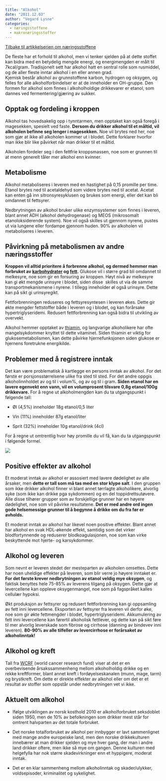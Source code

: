```yaml
---
title: "Alkohol"
date: "2011.12.03"
author: "Vegard Lysne"
categories: 
  - næringsstoffene
  - makronæringsstoffer
---
```


[Tilbake til artikkelserien om næringsstoffene](../../naeringsstoffer.html)

De fleste har et forhold til alkohol, men vi tenker sjelden på at dette stoffet kan bidra med en betydelig mengde energi, og energimengden er målt til 7kcal/gram. Tradisjonelt sett har alkohol hatt en sentral rolle som rusmiddel, og de aller fleste inntar alkohol i en eller annen grad.\
Kjemisk består alkohol av grunnstoffene karbon, hydrogen og oksygen, og felles for alle alkoholforbindelser er at de inneholder en OH-gruppe. Den formen for alkohol som finnes i alkoholholdige drikkevarer er etanol, som dannes ved fermentering/gjæring av sukker.

## Opptak og fordeling i kroppen

Alkohol tas hovedsakelig opp i tynntarmen, men opptaket kan også foregå i magesekken, spesielt ved faste. **Dersom du drikker alkohol til et måltid, vil alkoholen befinne seg lenger i magesekken.** Noe vil brytes ned her, noe som gjør at ikke all alkoholen kommer ut i blodet. Dette forklarer hvorfor man ikke blir like påvirket når man drikker til et måltid.

Alkoholen fordeler seg i den fettfrie kroppsmassen, noe som er grunnen til at menn generelt tåler mer alkohol enn kvinner.

## Metabolisme

Alkohol metaboliseres i leveren med en hastighet på 0,15 promille per time. Etanol brytes ned til acetaldehyd som videre brytes ned til acetat. Acetat kan enten gå inn sitronsyresyklusen og brukes som energi, eller det kan bli omdannet til fettsyrer.

Nedbrytningen av alkohol bruker ulike enzymsystemer som finnes i leveren, blant annet ADH (alkohol dehydrogenase) og MEOS (mikrosomalt etanoloksiderende system). Noe vil også skilles ut gjennom nyrene, pustes ut via lungene eller fordampe gjennom huden. 90% av alkoholen vil metaboliseres i leveren.

## Påvirkning på metabolismen av andre næringsstoffer

**Kroppen vil alltid prioritere å forbrenne alkohol, og dermed hemmer man forbruket av [karbohydrater](karbohydrater.qmd "Karbohydrater") og [fett](fett.qmd "Fett").** Glukose vil i større grad bli omdannet til melkesyre, noe som gir en forsuring av kroppen. Høyt nivå av melkesyre kan gi økt mengde urinsyre i blodet, siden disse  skilles ut via de samme transportmekanismene i nyrene. I tillegg inneholder øl også urinsyre. Dette kan på sikt gi urinsyregikt.

Fettforbrenningen reduseres og fettsyresyntesen i leveren økes. Dette gir økte mengder fettstoffer både i leveren og i blodet, og kan forårsake hypertriglyseridemi. Redusert fettforbrenning kan også bidra til utvikling av overvekt.

Alkohol hemmer opptaket av [thiamin](thiamin.qmd "Thiamin, vitamin B1"), og langvarige alkoholikere har ofte mangelsykdommer knyttet til dette vitaminet. Siden thiamin er viktig for glukosemetabolismen, kan dette påvirke hjernefunksjonen siden glukose er hjernens foretrukne energikilde.

## Problemer med å registrere inntak

Det kan være problematisk å kartlegge en persons inntak av alkohol. For det første er porsjonsstørrelsene ulike fra sted til sted. For det andre oppgis alkoholinnholdet av og til i volum%, og av og til i gram. **Siden etanol har en lavere egenvekt enn vann, vil en volumprosent tilsvare 0,8g etanol/100g drikkevare.** For å regne ut alkoholmengden kan du ta utgangspunkt i følgende tall:

-   Øl (4,5%) inneholder 18g etanol/0,5 liter

-   Vin (11%) inneholder 87g etanol/liter

-   Sprit (32%) inneholder 10g etanol/drink (4cl)

For å regne ut omtrentlig hvor høy promille du vil få, kan du ta utgangspunkt i følgende formel.

![](images/clipboard-3072314787.png)

## Positive effekter av alkohol

Et moderat inntak av alkohol er assosiert med lavere dødelighet av alle årsaker, men **dette er tall som må tas med en stor klype salt**. I den gruppen som ikke drikker alkohol finner vi blant annet tørrlagte alkoholikere, alvorlig syke (som ikke kan drikke pga sykdommen) og en del toppidrettsutøvere. Alle disse tilhører grupper som av forskjellige grunner har en høyere dødelighet, noe som vil påvirke resultatene. **Det er med andre ord ingen gode helsemessige grunner til å begynne å drikke om du fra før er avholds.**

Et moderat inntak av alkohol har likevel noen positive effekter. Blant annet har alkohol en svak HDL-økende effekt, samtidig som det virker blodfortynnende og reduserer blodkoagulasjonen, noe som kan virke beskyttende mot hjerte- og karsykdommer.

## Alkohol og leveren

Som nevnt er leveren stedet der mesteparten av alkoholen omsettes. Dette har noen uheldige effekter på leveren, som blir verre jo høyere inntaket er. **For det første krever nedbrytningen av etanol veldig mye oksygen**, og faktisk benyttes hele 75-85% av leverens tilgang på oksygen. Dette gjør at levercellene kan oppleve oksygenmangel, noe som på fagspråket kalles cellulær hypoksi.

Økt produksjon av fettsyrer og redusert fettforbrenning kan gi oppsamling av fett inni levercellene. Eksporten av fettsyrer fra leveren vil derfor øke, noe som gir økte fettmengder i blodet, hypertriglyseridemi. Akkumulering av fett inni levercellene kan førertil alkoholisk fettlever, og dette kan på sikt føre til mer alvorlig leverskade som fibrose og cirrhose (danning av bindevev inni leveren). **80-90% av alle tilfeller av levercirrhose er forårsaket av alkoholinntak!**

## Alkohol og kreft

Tall fra [WCRF](http://www.wcrf.org/) (world cancer research fund) viser at det er en overbevisende årsakssammenheng mellom alkoholholdig drikke og en rekke kreftformer, blant annet kreft i fordøyelseskanalen (munn, mage, tarm) og brystkreft. Om dette er direkte effekter av alkohol eller om det er et resultat av stoffer som oppstår under nedbrytningen vet vi ikke.

## Aktuelt om alkohol

-   Ifølge utviklingen av norsk kosthold 2010 er alkoholforbruket seksdoblet siden 1950, men de 10% av befolkningen som drikker mest står for omtrent halvparten av det totale forbruket.

-   Det norske totalforbruket av alkohol per innbygger er lavt sammenlignet med mange andre europeiske land, men den norske drikkekulturen innebærer at man drikker sjelden og mye hver gang, der man i andre land drikker oftere, men ikke så mye om gangen. Denne kulturen med helgefylla har nok større skadevirkninger enn et hyppigere, moderat inntak.

-   Det er en klar sammenheng mellom alkoholinntak og skader/ulykker, voldsepisoder, kriminalitet og sykelighet.
